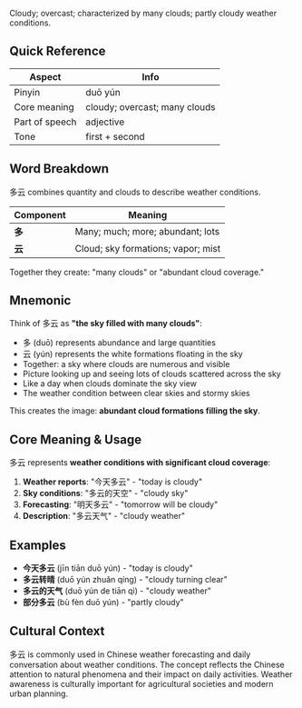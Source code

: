 Cloudy; overcast; characterized by many clouds; partly cloudy weather conditions.

## Quick Reference

| Aspect         | Info                              |
| -------------- | --------------------------------- |
| Pinyin         | duō yún                           |
| Core meaning   | cloudy; overcast; many clouds     |
| Part of speech | adjective                         |
| Tone           | first + second                    |

## Word Breakdown

多云 combines quantity and clouds to describe weather conditions.

| Component | Meaning                             |
| --------- | ----------------------------------- |
| **多**    | Many; much; more; abundant; lots    |
| **云**    | Cloud; sky formations; vapor; mist  |

Together they create: "many clouds" or "abundant cloud coverage."

## Mnemonic

Think of 多云 as **"the sky filled with many clouds"**:

- 多 (duō) represents abundance and large quantities
- 云 (yún) represents the white formations floating in the sky
- Together: a sky where clouds are numerous and visible
- Picture looking up and seeing lots of clouds scattered across the sky
- Like a day when clouds dominate the sky view
- The weather condition between clear skies and stormy skies

This creates the image: **abundant cloud formations filling the sky**.

## Core Meaning & Usage

多云 represents **weather conditions with significant cloud coverage**:

1. **Weather reports**: "今天多云" - "today is cloudy"
2. **Sky conditions**: "多云的天空" - "cloudy sky"
3. **Forecasting**: "明天多云" - "tomorrow will be cloudy"
4. **Description**: "多云天气" - "cloudy weather"

## Examples

- **今天多云** (jīn tiān duō yún) - "today is cloudy"
- **多云转晴** (duō yún zhuǎn qíng) - "cloudy turning clear"
- **多云的天气** (duō yún de tiān qì) - "cloudy weather"
- **部分多云** (bù fèn duō yún) - "partly cloudy"

## Cultural Context

多云 is commonly used in Chinese weather forecasting and daily conversation about weather conditions. The concept reflects the Chinese attention to natural phenomena and their impact on daily activities. Weather awareness is culturally important for agricultural societies and modern urban planning.
